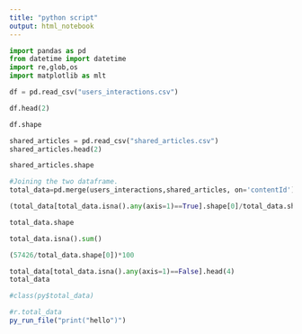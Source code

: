 ```yaml
---
title: "python script"
output: html_notebook
---
```


```python
import pandas as pd
from datetime import datetime
import re,glob,os
import matplotlib as mlt
```

```python
df = pd.read_csv("users_interactions.csv")
```


```python
df.head(2)
```


```python
df.shape
```

```python
shared_articles = pd.read_csv("shared_articles.csv")
shared_articles.head(2)
```

```python
shared_articles.shape
```

```python
#Joining the two dataframe.
total_data=pd.merge(users_interactions,shared_articles, on='contentId')
```

```python
(total_data[total_data.isna().any(axis=1)==True].shape[0]/total_data.shape[0])*100
```


```python
total_data.shape
```

```python
total_data.isna().sum()
```


```python
(57426/total_data.shape[0])*100
```

```python
total_data[total_data.isna().any(axis=1)==False].head(4)
total_data
```

```python
#class(py$total_data)
```

```r
#r.total_data
py_run_file("print("hello")")
```

